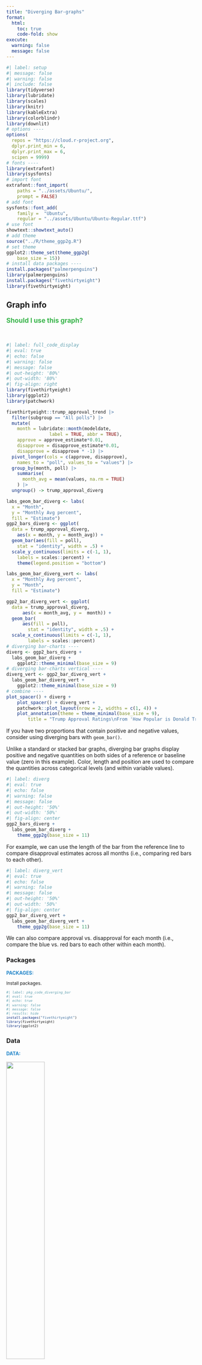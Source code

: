 ```yaml
---
title: "Diverging Bar-graphs"
format:
  html:
    toc: true
    code-fold: show
execute:
  warning: false
  message: false
---
```


```r
#| label: setup
#| message: false
#| warning: false
#| include: false
library(tidyverse)
library(lubridate)
library(scales)
library(knitr)
library(kableExtra)
library(colorblindr)
library(downlit)
# options ----
options(
  repos = "https://cloud.r-project.org",
  dplyr.print_min = 6, 
  dplyr.print_max = 6, 
  scipen = 9999)
# fonts ----
library(extrafont)
library(sysfonts)
# import font
extrafont::font_import(
    paths = "../assets/Ubuntu/",
    prompt = FALSE)
# add font
sysfonts::font_add(
    family =  "Ubuntu", 
    regular = "../assets/Ubuntu/Ubuntu-Regular.ttf")
# use font
showtext::showtext_auto()
# add theme
source("../R/theme_ggp2g.R")
# set theme
ggplot2::theme_set(theme_ggp2g(
    base_size = 15))
# install data packages ----
install.packages("palmerpenguins")
library(palmerpenguins)
install.packages("fivethirtyeight")
library(fivethirtyeight)
```



:::: {.callout-tip collapse="false" icon=false}
## Graph info
::: {style="font-size: 1.25em; color: #38B44A;"}
**Should I use this graph?**
:::

<br>

```r
#| label: full_code_display
#| eval: true
#| echo: false
#| warning: false
#| message: false
#| out-height: '80%'
#| out-width: '80%'
#| fig-align: right
library(fivethirtyeight) 
library(ggplot2)
library(patchwork)

fivethirtyeight::trump_approval_trend |> 
  filter(subgroup == "All polls") |> 
  mutate(
    month = lubridate::month(modeldate,
                label = TRUE, abbr = TRUE),
    approve = approve_estimate*0.01,
    disapprove = disapprove_estimate*0.01,
    disapprove = disapprove * -1) |> 
  pivot_longer(cols = c(approve, disapprove), 
    names_to = "poll", values_to = "values") |> 
  group_by(month, poll) |> 
    summarise(
      month_avg = mean(values, na.rm = TRUE)
    ) |> 
  ungroup() -> trump_approval_diverg

labs_geom_bar_diverg <- labs(
  x = "Month",
  y = "Monthly Avg percent",
  fill = "Estimate")
ggp2_bars_diverg <- ggplot(
  data = trump_approval_diverg, 
    aes(x = month, y = month_avg)) +
  geom_bar(aes(fill = poll),
    stat = "identity", width = .5) + 
  scale_y_continuous(limits = c(-1, 1), 
    labels = scales::percent) + 
    theme(legend.position = "bottom")

labs_geom_bar_diverg_vert <- labs(
  x = "Monthly Avg percent",
  y = "Month",
  fill = "Estimate")

ggp2_bar_diverg_vert <- ggplot(
  data = trump_approval_diverg,
      aes(x = month_avg, y =  month)) +
  geom_bar(
      aes(fill = poll), 
        stat = "identity", width = .5) + 
  scale_x_continuous(limits = c(-1, 1), 
        labels = scales::percent)
# diverging bar-charts ----
diverg <- ggp2_bars_diverg + 
  labs_geom_bar_diverg + 
    ggplot2::theme_minimal(base_size = 9)
# diverging bar-charts vertical ----
diverg_vert <- ggp2_bar_diverg_vert + 
  labs_geom_bar_diverg_vert + 
    ggplot2::theme_minimal(base_size = 9)
# combine ----
plot_spacer() + diverg + 
    plot_spacer() + diverg_vert + 
    patchwork::plot_layout(nrow = 2, widths = c(1, 4)) + 
    plot_annotation(theme = theme_minimal(base_size = 9), 
        title = "Trump Approval Ratings\nFrom 'How Popular is Donald Trump'")
```

If you have two proportions that contain positive and negative values, consider using diverging bars with `geom_bar()`. 

Unlike a standard or stacked bar graphs, diverging bar graphs display positive and negative quantities on both sides of a reference or baseline value (zero in this example). Color, length and position are used to compare the quantities across categorical levels (and within variable values). 

```r
#| label: diverg
#| eval: true
#| echo: false
#| warning: false
#| message: false
#| out-height: '50%'
#| out-width: '50%'
#| fig-align: center
ggp2_bars_diverg + 
  labs_geom_bar_diverg + 
    theme_ggp2g(base_size = 11)
```

For example, we can use the length of the bar from the reference line to compare disapproval estimates across all months (i.e., comparing red bars to each other). 

```r
#| label: diverg_vert
#| eval: true
#| echo: false
#| warning: false
#| message: false
#| out-height: '50%'
#| out-width: '50%'
#| fig-align: center
ggp2_bar_diverg_vert + 
  labs_geom_bar_diverg_vert + 
    theme_ggp2g(base_size = 11)
```

We can also compare approval vs. disapproval for each month (i.e., compare the blue vs. red bars to each other within each month).

::::


:::: {.panel-tabset}

### Packages

::: {style="font-size: 0.90em; color: #1e83c8;"}
**PACKAGES:**
:::

::: {style="font-size: 0.85em;"}
Install packages.
:::


::: {style="font-size: 0.75em;"}
```r
#| label: pkg_code_diverging_bar
#| eval: true
#| echo: true
#| warning: false
#| message: false
#| results: hide
install.packages("fivethirtyeight")
library(fivethirtyeight) 
library(ggplot2)
```
:::

### Data

::: {style="font-size: 0.90em; color: #1e83c8;"}
**DATA:**
:::

::: {.column-margin}
![](../www/538.png){fig-align="right" width="45%" height="45%"}
:::

::: {style="font-size: 0.85em;"}
Create `trump_approval_diverg` from the `trump_approval_trend` dataset in the `fivethirtyeight` package.
:::

::: {style="font-size: 0.75em;"}
```r
#| label: data_code_diverging_bar
#| eval: true
#| echo: true
fivethirtyeight::trump_approval_trend |> 
  dplyr::filter(subgroup == "All polls") |> 
  dplyr::mutate(
    month = lubridate::month(modeldate,
                label = TRUE, abbr = TRUE),
    approve = approve_estimate*0.01,
    disapprove = disapprove_estimate*0.01,
    disapprove = disapprove * -1) |> 
  tidyr::pivot_longer(cols = c(approve, disapprove), 
    names_to = "poll", values_to = "values") |> 
  dplyr::group_by(month, poll) |> 
    dplyr::summarise(
      month_avg = mean(values, na.rm = TRUE)
    ) |> 
  dplyr::ungroup() -> trump_approval_diverg
glimpse(trump_approval_diverg)
glimpse(trump_approval_diverg)
```
:::
::::

:::: {.panel-tabset}

### Code

::: {style="font-size: 0.90em; color: #1e83c8;"}
**CODE:**
:::

::: {style="font-size: 0.85em;"}

Create labels

Map the `month` to the `x` and `month_avg` to the `y`

Inside` geom_bar()`

  - map `poll` to `fill`
  
  - use `stat = "identity"` and `width = .5`
  
Add `scale_y_continuous()` to manually set the limits and format the axis with `scales::percent`

:::

::: {style="font-size: 0.75em;"}
```r
#| label: code_graph_diverging_bar
#| eval: false
#| echo: true 
#| warning: false
#| message: false
labs_geom_bar_diverg <- labs(
  title = "Trump Approval Ratings",
  subtitle = "From 'How Popular is Donald Trump'",
  x = "Month",
  y = "Monthly average percent",
  fill = "Estimate")
ggp2_bars_diverg <- ggplot(
  data = trump_approval_diverg, 
    aes(x = month, y = month_avg)) +
  geom_bar(aes(fill = poll),
    stat = "identity", width = .5) + 
  scale_y_continuous(limits = c(-1, 1), 
    labels = scales::percent) 

ggp2_bars_diverg + 
  labs_geom_bar_diverg
```
:::

### Graph

::: {style="font-size: 0.90em; color: #1e83c8;"}
**GRAPH:**
:::

```r
#| label: create_graph_diverging_bar
#| eval: true
#| echo: false
#| warning: false
#| message: false
#| out-height: '100%'
#| out-width: '100%'
labs_geom_bar_diverg <- labs(
  title = "Trump Approval Ratings",
  subtitle = "From 'How Popular is Donald Trump'",
  x = "Month",
  y = "Monthly average percent",
  fill = "Estimate")
ggp2_bars_diverg <- ggplot(
  data = trump_approval_diverg, 
    aes(x = month, y = month_avg)) +
  geom_bar(aes(fill = poll),
    stat = "identity", width = .5) + 
  scale_y_continuous(limits = c(-1, 1), 
    labels = scales::percent)

ggp2_bars_diverg + 
  labs_geom_bar_diverg
```

::::

## Vertical diverging Bar-graphs

For vertically arranged bars, we switch the `x` and `y` axis variables.

:::: {.panel-tabset}

### Code

::: {style="font-size: 0.90em; color: #1e83c8;"}
**CODE:**
:::

::: {style="font-size: 0.85em;"}

Create labels

Map the `month_avg` to the `x` and `month` to the `y` 

*Inside* `geom_bar()` 

  - map `poll` to `fill`  

  - use `stat = "identity"` and `width = .5`  
  
Add `scale_y_continuous()` to manually set the limits and format the axis with `scales::percent` 

:::

::: {style="font-size: 0.75em;"}
```r
#| label: code_graph_vert_diverg_bars
#| eval: false
#| echo: true 
#| warning: false
#| message: false
#| out-height: '100%'
#| out-width: '100%'
labs_geom_bar_diverg_vert <- labs(
  title = "Trump Approval Ratings",
  subtitle = "From 'How Popular is Donald Trump'",
  x = "Monthly average percent",
  y = "Month",
  fill = "Estimate")
ggp2_bar_diverg_vert <- ggplot(
  data = trump_approval_diverg,
      aes(x = month_avg, y =  month)) +
  geom_bar(
      aes(fill = poll), 
        stat = "identity", width = .5) + 
  scale_x_continuous(limits = c(-1, 1), 
        labels = scales::percent)
ggp2_bar_diverg_vert + 
  labs_geom_bar_diverg_vert
```

:::

### Graph

::: {style="font-size: 0.90em; color: #1e83c8;"}
**GRAPH:**
:::

```r
#| label: create_graph_vert_diverg_bars
#| eval: true
#| echo: false
#| warning: false
#| message: false
#| out-height: '100%'
#| out-width: '100%'
labs_geom_bar_diverg_vert <- labs(
  title = "Trump Approval Ratings",
  subtitle = "From 'How Popular is Donald Trump'",
  x = "Monthly average percent",
  y = "Month",
  fill = "Estimate")
ggp2_bar_diverg_vert <- ggplot(
  data = trump_approval_diverg,
      aes(x = month_avg, y =  month)) +
  geom_bar(
      aes(fill = poll), 
        stat = "identity", width = .5) + 
  scale_x_continuous(limits = c(-1, 1), 
        labels = scales::percent)
ggp2_bar_diverg_vert + 
  labs_geom_bar_diverg_vert
```

::::
